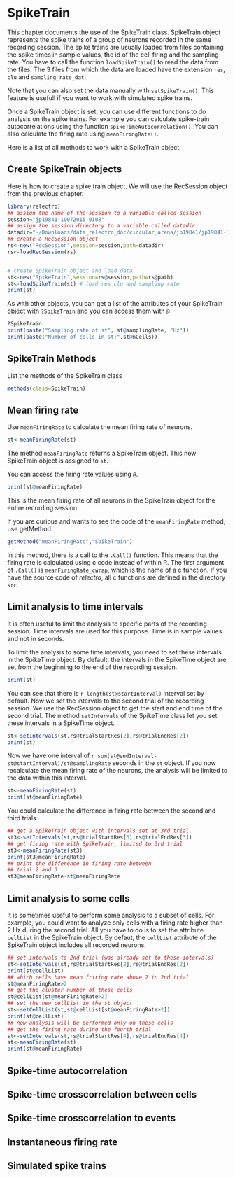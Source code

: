 # SpikeTrain
This chapter documents the use of the SpikeTrain class. 
SpikeTrain object represents the spike trains of a group of neurons recorded in the same recording session. 
The spike trains are usually loaded from files containing the spike times in sample values, the id of the cell firing and the sampling rate. 
You have to call the function `loadSpikeTrain()` to read the data from the files. 
The 3 files from which the data are loaded have the extension `res`, `clu` and `sampling_rate_dat`. 

Note that you can also set the data manually with `setSpikeTrain()`. This feature is usefull if you want to work with simulated spike trains. 

Once a SpikeTrain object is set, you can use different functions to do analysis on the spike trains. For example you can calculate spike-train autocorrelations using the function `spikeTimeAutocorrelation()`. You can also calculate the firing rate using `meanFiringRate()`.

Here is a list of all methods to work with a SpikeTrain object.


## Create SpikeTrain objects 

Here is how to create a spike train object. We will use the RecSession object from the previous chapter.

```r
library(relectro)
## assign the name of the session to a variable called session
session="jp19841-10072015-0108"
## assign the session directory to a variable called datadir
datadir="~/Downloads/data_relectro_doc/circular_arena/jp19841/jp19841-10072015-0108"
## create a RecSession object
rs<-new("RecSession",session=session,path=datadir)
rs<-loadRecSession(rs)


# create SpikeTrain object and load data
st<-new("SpikeTrain",session=rs@session,path=rs@path)
st<-loadSpikeTrain(st) # load res clu and sampling rate
print(st)
```

As with other objects, you can get a list of the attributes of your SpikeTrain object with `?SpikeTrain` and you can access them with `@`
```R
?SpikeTrain
print(paste("Sampling rate of st", st@samplingRate, "Hz"))
print(paste("Number of cells in st:",st@nCells))
```

## SpikeTrain Methods
List the methods of the SpikeTrain class
```R
methods(class=SpikeTrain)
```

## Mean firing rate
Use `meanFiringRate` to calculate the mean firing rate of neurons.
```R
st<-meanFiringRate(st)
```
The method `meanFiringRate` returns a SpikeTrain object. This new SpikeTrain object is assigned to `st`.

You can access the firing rate values using `@`.
```R
print(st@meanFiringRate)
```
This is the mean firing rate of all neurons in the SpikeTrain object for the entire recording session.

If you are curious and wants to see the code of the `meanFiringRate` method, use getMethod.
```R
getMethod("meanFiringRate","SpikeTrain")
```
In this method, there is a call to the `.Call()` function. 
This means that the firing rate is calculated using c code instead of within R. 
The first argument of `.Call()` is `meanFiringRate_cwrap`, which is the name of a c function.
If you have the source code of *relectro*, all c functions are defined in the directory `src`.

## Limit analysis to time intervals

It is often useful to limit the analysis to specific parts of the recording session.
Time intervals are used for this purpose.
Time is in sample values and not in seconds.

To limit the analysis to some time intervals, you need to set these intervals in the SpikeTime object.
By default, the intervals in the SpikeTime object are set from the beginning to the end of the recording session.
```R
print(st)
```
You can see that there is `r length(st@startInterval)` interval set by default.
Now we set the intervals to the second trial of the recording session.
We use the RecSession object to get the start and end time of the second trial.
The method `setIntervals` of the SpikeTime class let you set these intervals in a SpikeTime object.
```R
st<-setIntervals(st,rs@trialStartRes[2],rs@trialEndRes[2])
print(st)
```
Now we have one interval of `r sum(st@endInterval-st@startInterval)/st@samplingRate` seconds in the `st` object.
If you now recalculate the mean firing rate of the neurons, the analysis will be limited to the data within this interval.

```R
st<-meanFiringRate(st)
print(st@meanFiringRate)
```

You could calculate the difference in firing rate between the second and third trials. 
```R
## get a SpikeTrain object with intervals set at 3rd trial
st3<-setIntervals(st,rs@trialStartRes[3],rs@trialEndRes[3])
## get firing rate with SpikeTrain, limited to 3rd trial
st3<-meanFiringRate(st3)
print(st3@meanFiringRate)
## print the difference in firing rate between 
## trial 2 and 3
st3@meanFiringRate-st@meanFiringRate
```

## Limit analysis to some cells

It is sometimes useful to perform some analysis to a subset of cells. 
For example, you could want to analyze only cells with a firing rate higher than 2 Hz during the second trial.
All you have to do is to set the attribute `cellList` in the SpikeTrain object.
By defaut, the `cellList` attribute of the SpikeTrain object includes all recorded neurons.
```R
## set intervals to 2nd trial (was already set to these intervals)
st<-setIntervals(st,rs@trialStartRes[2],rs@trialEndRes[2])
print(st@cellList)
## which cells have mean friring rate above 2 in 2nd trial
st@meanFiringRate>2
## get the cluster number of these cells
st@cellList[st@meanFiringRate>2]
## set the new cellList in the st object
st<-setCellList(st,st@cellList[st@meanFiringRate>2])
print(st@cellList)
## now analysis will be performed only on these cells
## get the firing rate during the fourth trial
st<-setIntervals(st,rs@trialStartRes[4],rs@trialEndRes[4])
st<-meanFiringRate(st)
print(st@meanFiringRate)
```


## Spike-time autocorrelation

## Spike-time crosscorrelation between cells

## Spike-time crosscorrelation to events

## Instantaneous firing rate

## Simulated spike trains
<!-- st<-spikeTimeCrosscorrelation(st, -->
<!--                               binSizeMs=1, -->
<!--                               windowSizeMs = 200, -->
<!--                               probability = T) -->
<!-- cross<- spikeTimeCrosscorrelationAsDataFrame(st) -->
<!-- plot(cross$time[which(cross$clu1==2&cross$clu2==5)], -->
<!--      cross$prob[which(cross$clu1==2&cross$clu2==5)], -->
<!--      ylim=c(0,max(cross$prob[which(cross$clu1==2&cross$clu2==5)])), -->
<!--      type='l',ylab="Spike probability",xlab="Time (ms)",main="cc cells 2 and 5") -->

<!-- ## set some events, in this case the spikes of clu 2 -->
<!-- st<-setEvents(st,events=st@res[which(st@clu==2)]) -->
<!-- st<-spikeTimeCrosscorrelationEvents(st) -->
<!-- cc<-spikeTimeCrosscorrelationEventsAsDataFrame(st) -->
<!-- plot(cc$time[which(cc$clu==6)], -->
<!--      cc$count[which(cc$clu==6)], -->
<!--      ylim=c(0,max(cc$count[which(cc$clu==6)])), -->
<!--      ylab="Spike count",xlab="Time (ms)",type='l',main="cc spike cells 2 and 6") -->
<!-- rm(cross,cc,clufile) -->
<!-- ``` -->

<!-- ### Working with simulated spike trains -->


<!-- ```{r simulate_spike_train} -->
<!-- ## generate spikes for 3 neurons   -->
<!-- res1<-cumsum(rpois(n=1000,lambda=10)) -->
<!-- res2<-cumsum(rpois(n=1000,lambda=15)) -->
<!-- res3<-cumsum(rpois(n=1000,lambda=20)) -->
<!-- clu<-c(rep(1,1000),rep(2,1000),rep(3,1000)) -->
<!-- df<-data.frame(res=c(res1,res2,res3),clu=clu) -->
<!-- df<-df[order(df$res),] # sort according to res values -->
<!-- ## create a SpikeTrain object from random spikes ### -->
<!-- st<-new("SpikeTrain") -->
<!-- ## set the spike trains in the object -->
<!-- st<-setSpikeTrain(st=st,res=df$res,clu=df$clu,samplingRate=20000) -->
<!-- ## get the spike-time autocorrelation -->
<!-- st<-spikeTimeAutocorrelation(st,binSizeMs=10,windowSizeMs=500,probability = F) -->
<!-- auto<-spikeTimeAutocorrelationAsDataFrame(st) -->
<!-- ## plot the autocorrelation -->
<!-- plot(auto$time[which(auto$clu==1)],auto$count[which(auto$clu==1)], -->
<!--      ylim=c(0,max(auto$count[which(auto$clu==1)])),type='l',ylab="Spike count", xlab="time (ms)") -->
<!-- lines(auto$time[which(auto$clu==2)],auto$count[which(auto$clu==2)],col="red") -->
<!-- lines(auto$time[which(auto$clu==3)],auto$count[which(auto$clu==3)],col="blue") -->
<!-- ## get the mean firing rate -->
<!-- st<-meanFiringRate(st) -->
<!-- st@meanFiringRate -->
<!-- rm(clu,res1,res2,res3,df,auto,st) -->
<!-- ``` -->


<!-- If you want to calculate a spike-time crosscorrelation between the spikes and some events, you need to set some events within you SpikeTrain object with the function `setEvents()` and then call `spikeTimeCrosscorrelationEvents()`. This could be usefull to see if a cell react to some sort of stimulation or some behavioural events. -->

<!-- ### Limiting the analysis to a set of time intervals -->

<!-- Most computations on neuronal activity need to be performed on a limited time period. This is acheived by setting some intervals in the SpikeTime object. You can do this with the function `setIntervals()`. The intervals of the SpikeTrain object are used when analyzing the spatial properties of neurons. -->




<!-- ```{r SpikeTrain_list_methods} -->
<!-- library(relectro) -->
<!-- methods(class="SpikeTrain") -->
<!-- ``` -->



<!-- To calculate instantaneous firing rate from the spike trains -->
<!-- ```{r ifr} -->
<!-- ## calculate instantaneous firing rates -->
<!-- st<-ifr(st) -->
<!-- ## plot ifr and spike of a cell -->
<!-- n=400 -->
<!-- cell=1 -->
<!-- plot(head(st@ifrTime,n),head(st@ifr[cell,],n), -->
<!--      type='l',xlab="Time (sec)",ylab="Rate (Hz)") -->
<!-- points(head(st@res[which(st@clu==st@cellList[cell])]/st@samplingRate,n), -->
<!--        rep(0,n),col='red') -->
<!-- rm(n,cell) -->
<!-- ``` -->
